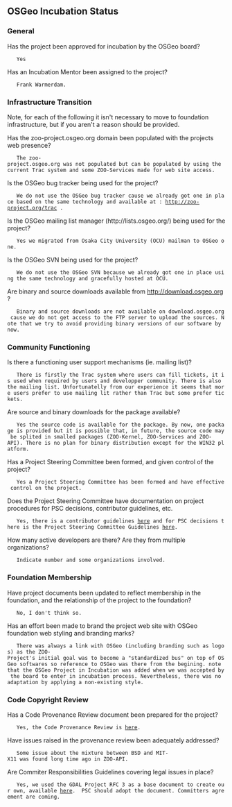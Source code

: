 
== OSGeo Incubation Status ==

=== General ===

Has the project been approved for incubation by the OSGeo board?
    Yes 

Has an Incubation Mentor been assigned to the project?
    Frank Warmerdam.

=== Infrastructure Transition ===

Note, for each of the following it isn't necessary to move to foundation infrastructure, but if you aren't a reason should be provided.

Has the zoo-project.osgeo.org domain been populated with the projects web presence?
    The zoo-project.osgeo.org was not populated but can be populated by using the current Trac system and some ZOO-Services made for web site access.

Is the OSGeo bug tracker being used for the project?
    We do not use the OSGeo bug tracker cause we already got one in place based on the same technology and available at : http://zoo-project.org/trac .

Is the OSGeo mailing list manager (http://lists.osgeo.org/) being used for the project?
    Yes we migrated from Osaka City University (OCU) mailman to OSGeo one.

Is the OSGeo SVN being used for the project?
    We do not use the OSGeo SVN because we already got one in place using the same technology and gracefully hosted at OCU.

Are binary and source downloads available from http://download.osgeo.org ?
    Binary and source downloads are not available on download.osgeo.org cause we do not get access to the FTP server to upload the sources. Note that we try to avoid providing binary versions of our software by now.

=== Community Functioning ===

Is there a functioning user support mechanisms (ie. mailing list)?
    There is firstly the Trac system where users can fill tickets, it is used when required by users and developper community. There is also the mailing list. Unfortunatelly from our experience it seems that more users prefer to use mailing lit rather than Trac but some prefer tickets.

Are source and binary downloads for the package available?
    Yes the source code is available for the package. By now, one package is provided but it is possible that, in future, the source code may be splited in smalled packages (ZOO-Kernel, ZOO-Services and ZOO-API). There is no plan for binary distribution except for the WIN32 platform.

Has a Project Steering Committee been formed, and given control of the project?
    Yes a Project Steering Committee has been formed and have effective control on the project.

Does the Project Steering Committee have documentation on project procedures for PSC decisions, contributor guidelines, etc.
    Yes, there is a contributor guidelines [http://zoo-project.org/docs/community/developer.html here] and for PSC decisions there is the Project Steering Committee Guidelines [http://zoo-project.org/trac/wiki/PSC/process here].

How many active developers are there? Are they from multiple organizations?
    Indicate number and some organizations involved. 

=== Foundation Membership ===

Have project documents been updated to reflect membership in the foundation, and the relationship of the project to the foundation?
    No, I don't think so.

Has an effort been made to brand the project web site with OSGeo foundation web styling and branding marks?
    There was always a link with OSGeo (including branding such as logos) as the ZOO-Project's initial goal was to become a "standardized bus" on top of OSGeo softwares so reference to OSGeo was there from the begining. note that the OSGeo Project in Incubation was added when we was accepted by the board to enter in incubation process. Nevertheless, there was no adaptation by applying a non-existing style. 

=== Code Copyright Review ===

Has a Code Provenance Review document been prepared for the project?
    Yes, the Code Provenance Review is [http://zoo-project.org/trac/wiki/Provenance%20Review here].

Have issues raised in the provenance review been adequately addressed?
    Some issue about the mixture between BSD and MIT-X11 was found long time ago in ZOO-API.

Are Commiter Responsibilities Guidelines covering legal issues in place?
    Yes, we used the GDAL Project RFC 3 as a base document to create our own, available [http://zoo-project.org/docs/community/developer.html here].  PSC should adopt the document. Committers agreement are coming.



{{TracNotice|{{PAGENAME}}}}